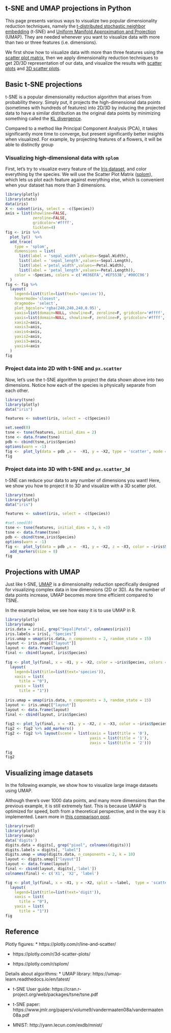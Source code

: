 ## t-SNE and UMAP projections in Python

This page presents various ways to visualize two popular dimensionality reduction techniques, namely the [t-distributed stochastic neighbor embedding](https://lvdmaaten.github.io/tsne/) (t-SNE) and [Uniform Manifold Approximation and Projection](https://umap-learn.readthedocs.io/en/latest/index.html) (UMAP). They are needed whenever you want to visualize data with more than two or three features (i.e. dimensions).

We first show how to visualize data with more than three features using the [scatter plot matrix](https://plotly.com/r/splom/#:~:text=The%20Plotly%20splom%20trace%20implementation,array%2Fvariable%20represents%20a%20dimension), then we apply dimensionality reduction techniques to get 2D/3D representation of our data, and visualize the results with [scatter plots](https://plotly.com/r/line-and-scatter/) and [3D scatter plots](https://plotly.com/r/3d-scatter-plots/).


## Basic t-SNE projections

t-SNE is a popular dimensionality reduction algorithm that arises from probability theory. Simply put, it projects the high-dimensional data points (sometimes with hundreds of features) into 2D/3D by inducing the projected data to have a similar distribution as the original data points by minimizing something called the [KL divergence](https://towardsdatascience.com/light-on-math-machine-learning-intuitive-guide-to-understanding-kl-divergence-2b382ca2b2a8).

Compared to a method like Principal Component Analysis (PCA), it takes significantly more time to converge, but present significantly better insights when visualized. For example, by projecting features of a flowers, it will be able to distinctly group


### Visualizing high-dimensional data with `splom`

First, let's try to visualize every feature of the [Iris dataset](https://archive.ics.uci.edu/ml/datasets/iris), and color everything by the species. We will use the Scatter Plot Matrix ([splom](https://plotly.com/r/splom/#:~:text=The%20Plotly%20splom%20trace%20implementation,array%2Fvariable%20represents%20a%20dimension)), which lets us plot each feature against everything else, which is convenient when your dataset has more than 3 dimensions.

```{r}
library(plotly) 
library(stats) 
data(iris) 
X <- subset(iris, select = -c(Species)) 
axis = list(showline=FALSE, 
            zeroline=FALSE, 
            gridcolor='#ffff', 
            ticklen=4)
fig <- iris %>%  
  plot_ly()  %>%  
  add_trace(  
    type = 'splom',  
    dimensions = list( 
      list(label = 'sepal_width',values=~Sepal.Width),  
      list(label = 'sepal_length',values=~Sepal.Length),  
      list(label ='petal_width',values=~Petal.Width),  
      list(label = 'petal_length',values=~Petal.Length)),  
    color = ~Species, colors = c('#636EFA','#EF553B','#00CC96') 
  ) 
fig <- fig %>% 
  layout( 
    legend=list(title=list(text='species')), 
    hovermode='closest', 
    dragmode= 'select', 
    plot_bgcolor='rgba(240,240,240,0.95)', 
    xaxis=list(domain=NULL, showline=F, zeroline=F, gridcolor='#ffff', ticklen=4), 
    yaxis=list(domain=NULL, showline=F, zeroline=F, gridcolor='#ffff', ticklen=4), 
    xaxis2=axis, 
    xaxis3=axis, 
    xaxis4=axis, 
    yaxis2=axis, 
    yaxis3=axis, 
    yaxis4=axis 
  ) 
fig

```

### Project data into 2D with t-SNE and `px.scatter`

Now, let's use the t-SNE algorithm to project the data shown above into two dimensions. Notice how each of the species is physically separate from each other.

```{r}
library(tsne)
library(plotly)
data("iris")

features <- subset(iris, select = -c(Species)) 

set.seed(0)
tsne <- tsne(features, initial_dims = 2)
tsne <- data.frame(tsne)
pdb <- cbind(tsne,iris$Species)
options(warn = -1)
fig <-  plot_ly(data = pdb ,x =  ~X1, y = ~X2, type = 'scatter', mode = 'markers', split = ~iris$Species)
fig

```

### Project data into 3D with t-SNE and `px.scatter_3d`

t-SNE can reduce your data to any number of dimensions you want! Here, we show you how to project it to 3D and visualize with a 3D scatter plot.

```{r}
library(tsne)
library(plotly)
data("iris")

features <- subset(iris, select = -c(Species)) 

#set.seed(0)
tsne <- tsne(features, initial_dims = 3, k =3)
tsne <- data.frame(tsne)
pdb <- cbind(tsne,iris$Species)
options(warn = -1)
fig <-  plot_ly(data = pdb ,x =  ~X1, y = ~X2, z = ~X3, color = ~iris$Species, colors = c('#636EFA','#EF553B','#00CC96') ) %>% 
  add_markers(size = 8) 
fig

```

## Projections with UMAP

Just like t-SNE, [UMAP](https://umap-learn.readthedocs.io/en/latest/index.html) is a dimensionality reduction specifically designed for visualizing complex data in low dimensions (2D or 3D). As the number of data points increase, UMAP becomes more time efficient compared to TSNE.

In the example below, we see how easy it is to use UMAP in R.

```{r}

library(plotly) 
library(umap) 
iris.data = iris[, grep("Sepal|Petal", colnames(iris))] 
iris.labels = iris[, "Species"] 
iris.umap = umap(iris.data, n_components = 2, random_state = 15) 
layout <- iris.umap[["layout"]] 
layout <- data.frame(layout) 
final <- cbind(layout, iris$Species) 
 
fig <- plot_ly(final, x = ~X1, y = ~X2, color = ~iris$Species, colors = c('#636EFA','#EF553B','#00CC96'), type = 'scatter', mode = 'markers')%>%  
  layout(  
    legend=list(title=list(text='species')), 
    xaxis = list( 
      title = "0"),  
    yaxis = list( 
      title = "1")) 
 
iris.umap = umap(iris.data, n_components = 3, random_state = 15) 
layout <- iris.umap[["layout"]] 
layout <- data.frame(layout) 
final <- cbind(layout, iris$Species) 
 
fig2 <- plot_ly(final, x = ~X1, y = ~X2, z = ~X3, color = ~iris$Species, colors = c('#636EFA','#EF553B','#00CC96')) 
fig2 <- fig2 %>% add_markers() 
fig2 <- fig2 %>% layout(scene = list(xaxis = list(title = '0'), 
                                     yaxis = list(title = '1'), 
                                     zaxis = list(title = '2'))) 
 
fig 
fig2
```

## Visualizing image datasets

In the following example, we show how to visualize large image datasets using UMAP. 

Although there's over 1000 data points, and many more dimensions than the previous example, it is still extremely fast. This is because UMAP is optimized for speed, both from a theoretical perspective, and in the way it is implemented. Learn more in [this comparison post](https://umap-learn.readthedocs.io/en/latest/benchmarking.html).

```{r}
library(rsvd) 
library(plotly) 
library(umap) 
data('digits') 
digits.data = digits[, grep("pixel", colnames(digits))] 
digits.labels = digits[, "label"] 
digits.umap = umap(digits.data, n_components = 2, k = 10) 
layout <- digits.umap[["layout"]] 
layout <- data.frame(layout) 
final <- cbind(layout, digits[,'label']) 
colnames(final) <- c('X1', 'X2', 'label') 

fig <- plot_ly(final, x = ~X1, y = ~X2, split = ~label,  type = 'scatter', mode = 'markers')%>%  
  layout(  
    legend=list(title=list(text='digit')), 
    xaxis = list( 
      title = "0"),  
    yaxis = list( 
      title = "1")) 
fig

```

<!-- #region -->
## Reference

Plotly figures:
* https://plotly.com/r/line-and-scatter/

* https://plotly.com/r/3d-scatter-plots/

* https://plotly.com/r/splom/


Details about algorithms:
* UMAP library: https://umap-learn.readthedocs.io/en/latest/

* t-SNE User guide: https://cran.r-project.org/web/packages/tsne/tsne.pdf

* t-SNE paper: https://www.jmlr.org/papers/volume9/vandermaaten08a/vandermaaten08a.pdf

* MNIST: http://yann.lecun.com/exdb/mnist/
<!-- #endregion -->
